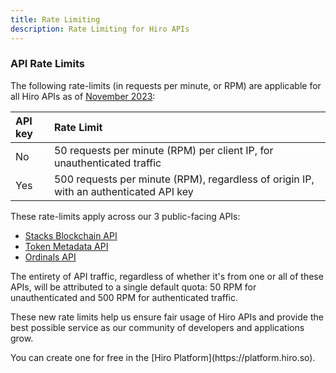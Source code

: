 ```yaml
---
title: Rate Limiting
description: Rate Limiting for Hiro APIs
---
```


### API Rate Limits

The following rate-limits (in requests per minute, or RPM) are applicable for all Hiro APIs as of [November 2023](https://www.hiro.so/blog/updated-rate-limits-for-hiro-apis):

| API key | Rate Limit                        |
|:--------|:----------------------------------|
| No      | 50 requests per minute (RPM) per client IP, for unauthenticated traffic |
| Yes     | 500 requests per minute (RPM), regardless of origin IP, with an authenticated API key |

These rate-limits apply across our 3 public-facing APIs:
- [Stacks Blockchain API](./api)
- [Token Metadata API](./token-metadata-api)
- [Ordinals API](../bitcoin/api)

The entirety of API traffic, regardless of whether it's from one or all of these APIs, will be attributed to a single default quota: 50 RPM for unauthenticated and 500 RPM for authenticated traffic.

These new rate limits help us ensure fair usage of Hiro APIs and provide the best possible service as our community of developers and applications grow.

<Callout title='Need an API key?'>
You can create one for free in the [Hiro Platform](https://platform.hiro.so).
</Callout>